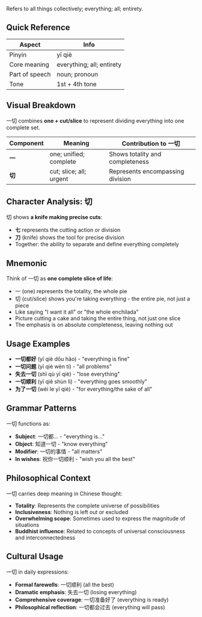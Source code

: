 Refers to all things collectively; everything; all; entirety.

## Quick Reference

| Aspect         | Info                      |
| -------------- | ------------------------- |
| Pinyin         | yī qiè                    |
| Core meaning   | everything; all; entirety |
| Part of speech | noun; pronoun             |
| Tone           | 1st + 4th tone            |

## Visual Breakdown

一切 combines **one + cut/slice** to represent dividing everything into one complete set.

| Component | Meaning                     | Contribution to 一切                 |
| --------- | --------------------------- | ------------------------------------ |
| **一**    | one; unified; complete      | Shows totality and completeness      |
| **切**    | cut; slice; all; urgent     | Represents encompassing division     |

## Character Analysis: 切

切 shows **a knife making precise cuts**:
- **七** represents the cutting action or division
- **刀** (knife) shows the tool for precise division
- Together: the ability to separate and define everything completely

## Mnemonic

Think of 一切 as **one complete slice of life**:

- 一 (one) represents the totality, the whole pie
- 切 (cut/slice) shows you're taking everything - the entire pie, not just a piece
- Like saying "I want it all" or "the whole enchilada"
- Picture cutting a cake and taking the entire thing, not just one slice
- The emphasis is on absolute completeness, leaving nothing out

## Usage Examples

- **一切都好** (yī qiè dōu hǎo) - "everything is fine"
- **一切问题** (yī qiè wèn tí) - "all problems"
- **失去一切** (shī qù yī qiè) - "lose everything"
- **一切顺利** (yī qiè shùn lì) - "everything goes smoothly"
- **为了一切** (wèi le yī qiè) - "for everything/the sake of all"

## Grammar Patterns

一切 functions as:

- **Subject**: 一切都... - "everything is..."
- **Object**: 知道一切 - "know everything"
- **Modifier**: 一切的事情 - "all matters"
- **In wishes**: 祝你一切顺利 - "wish you all the best"

## Philosophical Context

一切 carries deep meaning in Chinese thought:

- **Totality**: Represents the complete universe of possibilities
- **Inclusiveness**: Nothing is left out or excluded
- **Overwhelming scope**: Sometimes used to express the magnitude of situations
- **Buddhist influence**: Related to concepts of universal consciousness and interconnectedness

## Cultural Usage

一切 in daily expressions:

- **Formal farewells**: 一切顺利 (all the best)
- **Dramatic emphasis**: 失去一切 (losing everything)
- **Comprehensive coverage**: 一切准备好了 (everything is ready)
- **Philosophical reflection**: 一切都会过去 (everything will pass)
